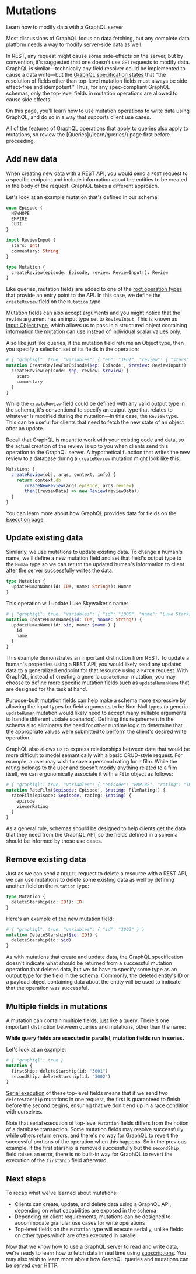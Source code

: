 
# Mutations

<p className="learn-subtitle">Learn how to modify data with a GraphQL server</p>

Most discussions of GraphQL focus on data fetching, but any complete data platform needs a way to modify server-side data as well.

In REST, any request might cause some side-effects on the server, but by convention, it's suggested that one doesn't use `GET` requests to modify data. GraphQL is similar—technically any field resolver could be implemented to cause a data write—but the [GraphQL specification states](https://spec.graphql.org/draft/#sel-GANRNDAB6DBmMn6D) that "the resolution of fields other than top-level mutation fields must always be side effect-free and idempotent." Thus, for any spec-compliant GraphQL schemas, only the top-level fields in mutation operations are allowed to cause side effects.

On this page, you'll learn how to use mutation operations to write data using GraphQL, and do so in a way that supports client use cases.

<Callout type="info">
All of the features of GraphQL operations that apply to queries also apply to mutations, so review the [Queries](/learn/queries/) page first before proceeding.
</Callout>

## Add new data

When creating new data with a REST API, you would send a `POST` request to a specific endpoint and include information about the entities to be created in the body of the request. GraphQL takes a different approach.

Let's look at an example mutation that's defined in our schema:

```graphql
enum Episode {
  NEWHOPE
  EMPIRE
  JEDI
}

input ReviewInput {
  stars: Int!
  commentary: String
}

type Mutation {
  createReview(episode: Episode, review: ReviewInput!): Review
}
```

Like queries, mutation fields are added to one of the [root operation types](https://spec.graphql.org/draft/#sec-Root-Operation-Types) that provide an entry point to the API. In this case, we define the `createReview` field on the `Mutation` type. 

Mutation fields can also accept arguments and you might notice that the `review` argument has an input type set to `ReviewInput`. This is known as [Input Object type](/learn/schema/#input-object-types), which allows us to pass in a structured object containing information the mutation can use instead of individual scalar values only.

Also like just like queries, if the mutation field returns an Object type, then you specify a selection set of its fields in the operation:

```graphql
# { "graphiql": true, "variables": { "ep": "JEDI", "review": { "stars": 5, "commentary": "This is a great movie!" } } }
mutation CreateReviewForEpisode($ep: Episode!, $review: ReviewInput!) {
  createReview(episode: $ep, review: $review) {
    stars
    commentary
  }
}
```

While the `createReview` field could be defined with any valid output type in the schema, it's conventional to specify an output type that relates to whatever is modified during the mutation—in this case, the `Review` type. This can be useful for clients that need to fetch the new state of an object after an update.

Recall that GraphQL is meant to work with your existing code and data, so the actual creation of the review is up to you when clients send this operation to the GraphQL server. A hypothetical function that writes the new review to a database during a `createReview` mutation might look like this:

```js
Mutation: {
  createReview(obj, args, context, info) {
    return context.db
      .createNewReview(args.episode, args.review)
      .then((reviewData) => new Review(reviewData))
  }
}
```

You can learn more about how GraphQL provides data for fields on the [Execution page](/learn/execution).

## Update existing data

Similarly, we use mutations to update existing data. To change a human's name, we'll define a new mutation field and set that field's output type to the `Human` type so we can return the updated human's information to client after the server successfully writes the data:

```graphql
type Mutation {
  updateHumanName(id: ID!, name: String!): Human
}
```

This operation will update Luke Skywalker's name:

```graphql
# { "graphiql": true, "variables": { "id": "1000", "name": "Luke Starkiller" } }
mutation UpdateHumanName($id: ID!, $name: String!) { 
  updateHumanName(id: $id, name: $name ) {
    id
    name
  }
}
```

This example demonstrates an important distinction from REST. To update a human's properties using a REST API, you would likely send any updated data to a generalized endpoint for that resource using a `PATCH` request. With GraphQL, instead of creating a generic `updateHuman` mutation, you may choose to define more specific mutation fields such as `updateHumanName` that are designed for the task at hand.

Purpose-built mutation fields can help make a schema more expressive by allowing the input types for field arguments to be Non-Null types (a generic `updateHuman` mutation would likely need to accept many nullable arguments to handle different update scenarios). Defining this requirement in the schema also eliminates the need for other runtime logic to determine that the appropriate values were submitted to perform the client's desired write operation.

GraphQL also allows us to express relationships between data that would be more difficult to model semantically with a basic CRUD-style request. For example, a user may wish to save a personal rating for a film. While the rating belongs to the user and doesn't modify anything related to a film itself, we can ergonomically associate it with a `Film` object as follows:

```graphql
# { "graphiql": true, "variables": { "episode": "EMPIRE", "rating": "THUMBS_UP" } }
mutation RateFilm($episode: Episode!, $rating: FilmRating!) { 
  rateFilm(episode: $episode, rating: $rating) {
    episode
    viewerRating
  }
}
```

As a general rule, schemas should be designed to help clients get the data that they need from the GraphQL API, so the fields defined in a schema should be informed by those use cases.

## Remove existing data

Just as we can send a `DELETE` request to delete a resource with a REST API, we can use mutations to delete some existing data as well by defining another field on the `Mutation` type:

```graphql
type Mutation {
  deleteStarship(id: ID!): ID!
}
```

Here's an example of the new mutation field:

```graphql
# { "graphiql": true, "variables": { "id": "3003" } }
mutation DeleteStarship($id: ID!) { 
  deleteStarship(id: $id)
}
```

As with mutations that create and update data, the GraphQL specification doesn't indicate what should be returned from a successful mutation operation that deletes data, but we do have to specify some type as an output type for the field in the schema. Commonly, the deleted entity's ID or a payload object containing data about the entity will be used to indicate that the operation was successful.

## Multiple fields in mutations

A mutation can contain multiple fields, just like a query. There's one important distinction between queries and mutations, other than the name:

**While query fields are executed in parallel, mutation fields run in series.**

Let's look at an example:

```graphql
# { "graphiql": true }
mutation { 
  firstShip: deleteStarship(id: "3001")
  secondShip: deleteStarship(id: "3002")
}
```

[Serial execution](https://spec.graphql.org/draft/#sec-Normal-and-Serial-Execution) of these top-level fields means that if we send two `deleteStarship` mutations in one request, the first is guaranteed to finish before the second begins, ensuring that we don't end up in a race condition with ourselves.

Note that serial execution of top-level `Mutation` fields differs from the notion of a database transaction. Some mutation fields may resolve successfully while others return errors, and there's no way for GraphQL to revert the successful portions of the operation when this happens. So in the previous example, if the first starship is removed successfully but the `secondShip` field raises an error, there is no built-in way for GraphQL to revert the execution of the `firstShip` field afterward.

## Next steps

To recap what we've learned about mutations:

- Clients can create, update, and delete data using a GraphQL API, depending on what capabilities are exposed in the schema
- Depending on client requirements, mutations can be designed to accommodate granular use cases for write operations 
- Top-level fields on the `Mutation` type will execute serially, unlike fields on other types which are often executed in parallel

Now that we know how to use a GraphQL server to read and write data, we're ready to learn how to fetch data in real time using [subscriptions](/learn/subscriptions). You may also wish to learn more about how GraphQL queries and mutations can be [served over HTTP](/learn/serving-over-http/).
